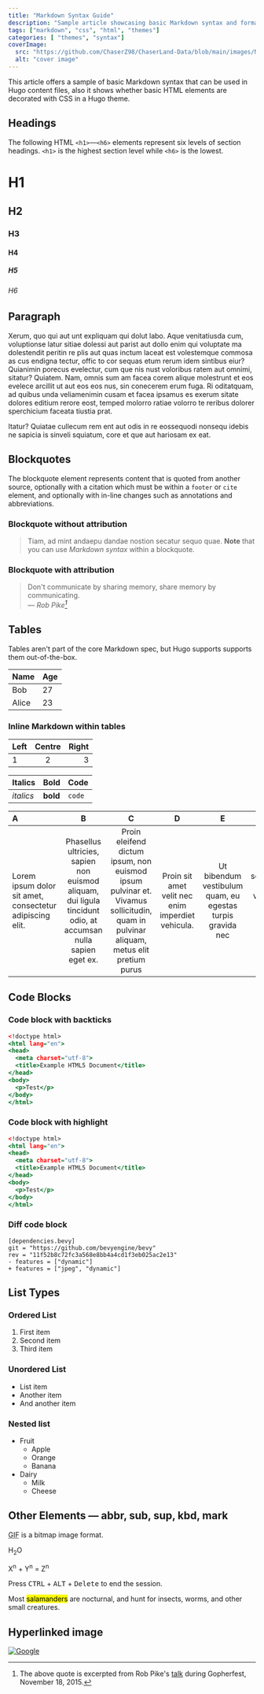 ```yaml
---
title: "Markdown Syntax Guide"
description: "Sample article showcasing basic Markdown syntax and formatting for HTML elements."
tags: ["markdown", "css", "html", "themes"]
categories: [ "themes", "syntax"]
coverImage:
  src: "https://github.com/ChaserZ98/ChaserLand-Data/blob/main/images/NextLevel1.png?raw=true"
  alt: "cover image"
---
```


This article offers a sample of basic Markdown syntax that can be used in Hugo content files, also it shows whether basic HTML elements are decorated with CSS in a Hugo theme.

## Headings

The following HTML `<h1>`—`<h6>` elements represent six levels of section headings. `<h1>` is the highest section level while `<h6>` is the lowest.

<h1>H1</h1>
<h2>H2</h2>
<h3>H3</h3>
<h4>H4</h4>
<h5>H5</h5>
<h6>H6</h6>

## Paragraph

Xerum, quo qui aut unt expliquam qui dolut labo. Aque venitatiusda cum, voluptionse latur sitiae dolessi aut parist aut dollo enim qui voluptate ma dolestendit peritin re plis aut quas inctum laceat est volestemque commosa as cus endigna tectur, offic to cor sequas etum rerum idem sintibus eiur? Quianimin porecus evelectur, cum que nis nust voloribus ratem aut omnimi, sitatur? Quiatem. Nam, omnis sum am facea corem alique molestrunt et eos evelece arcillit ut aut eos eos nus, sin conecerem erum fuga. Ri oditatquam, ad quibus unda veliamenimin cusam et facea ipsamus es exerum sitate dolores editium rerore eost, temped molorro ratiae volorro te reribus dolorer sperchicium faceata tiustia prat.

Itatur? Quiatae cullecum rem ent aut odis in re eossequodi nonsequ idebis ne sapicia is sinveli squiatum, core et que aut hariosam ex eat.

## Blockquotes

The blockquote element represents content that is quoted from another source, optionally with a citation which must be within a `footer` or `cite` element, and optionally with in-line changes such as annotations and abbreviations.

### Blockquote without attribution

> Tiam, ad mint andaepu dandae nostion secatur sequo quae.
> **Note** that you can use *Markdown syntax* within a blockquote.

### Blockquote with attribution

> Don't communicate by sharing memory, share memory by communicating.<br/>
> — <cite>Rob Pike[^1]</cite>

[^1]: The above quote is excerpted from Rob Pike's [talk](https://www.youtube.com/watch?v=PAAkCSZUG1c) during Gopherfest, November 18, 2015.

## Tables

Tables aren't part of the core Markdown spec, but Hugo supports supports them out-of-the-box.

   Name | Age
--------|------
    Bob | 27
  Alice | 23

### Inline Markdown within tables

| Left | Centre | Right |
| :--- | :----: | ----: |
| 1    |   2    |     3 |

| Italics   | Bold     | Code   |
| --------  | -------- | ------ |
| *italics* | **bold** | `code` |

| A | B | C | D | E | F |
|:---|:---:|:---:|:---:|:---:|---:|
| Lorem ipsum dolor sit amet, consectetur adipiscing elit. | Phasellus ultricies, sapien non euismod aliquam, dui ligula tincidunt odio, at accumsan nulla sapien eget ex. | Proin eleifend dictum ipsum, non euismod ipsum pulvinar et. Vivamus sollicitudin, quam in pulvinar aliquam, metus elit pretium purus | Proin sit amet velit nec enim imperdiet vehicula. | Ut bibendum vestibulum quam, eu egestas turpis gravida nec | Sed scelerisque nec turpis vel viverra. Vivamus vitae pretium sapien |

## Code Blocks

### Code block with backticks

```html:example.html
<!doctype html>
<html lang="en">
<head>
  <meta charset="utf-8">
  <title>Example HTML5 Document</title>
</head>
<body>
  <p>Test</p>
</body>
</html>
```

### Code block with highlight
```html:example.html {3-4}
<!doctype html>
<html lang="en">
<head>
  <meta charset="utf-8">
  <title>Example HTML5 Document</title>
</head>
<body>
  <p>Test</p>
</body>
</html>
```

### Diff code block

```diff:html
[dependencies.bevy]
git = "https://github.com/bevyengine/bevy"
rev = "11f52b8c72fc3a568e8bb4a4cd1f3eb025ac2e13"
- features = ["dynamic"]
+ features = ["jpeg", "dynamic"]
```

## List Types

### Ordered List

1. First item
2. Second item
3. Third item

### Unordered List

* List item
* Another item
* And another item

### Nested list

* Fruit
  * Apple
  * Orange
  * Banana
* Dairy
  * Milk
  * Cheese

## Other Elements — abbr, sub, sup, kbd, mark

<abbr title="Graphics Interchange Format">GIF</abbr> is a bitmap image format.

H<sub>2</sub>O

X<sup>n</sup> + Y<sup>n</sup> = Z<sup>n</sup>

Press <kbd>CTRL</kbd> + <kbd>ALT</kbd> + <kbd>Delete</kbd> to end the session.

Most <mark>salamanders</mark> are nocturnal, and hunt for insects, worms, and other small creatures.

## Hyperlinked image

[![Google](https://www.google.com/images/branding/googlelogo/1x/googlelogo_light_color_272x92dp.png)](https://google.com)
